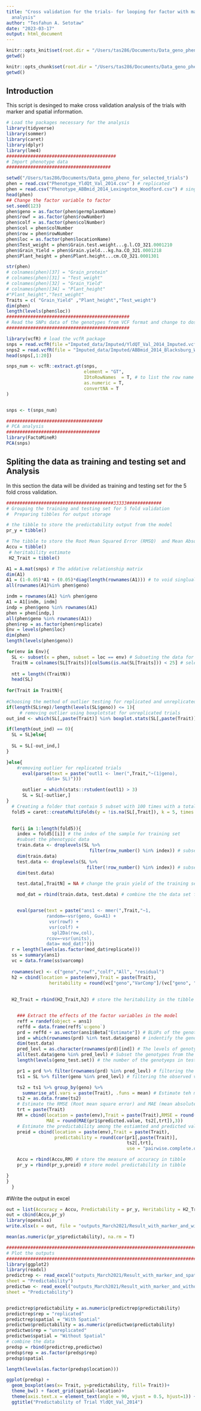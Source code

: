 ```yaml
---
title: "Cross validation for the trials- for looping for factor with marker and spatial
  analysis"
author: "Tesfahun A. Setotaw"
date: "2023-03-17"
output: html_document
---
```


```r
knitr::opts_knit$set(root.dir = "/Users/tas286/Documents/Data_geno_pheno_for_selected_trials")
getwd()
```


```r
knitr::opts_chunk$set(root.dir = "/Users/tas286/Documents/Data_geno_pheno_for_selected_trials")
getwd()


```

## Introduction

This script is desinged to make cross validation analysis of the trials with marker and spatial information.

```r
# Load the packages necessary for the analysis
library(tidyverse)
library(sommer)
library(caret)
library(dplyr)
library(lme4)
#########################################
# Import phenotype data 
#######################################

setwd("/Users/tas286/Documents/Data_geno_pheno_for_selected_trials")
phen = read.csv("Phenotype_YldQt_Val_2014.csv" ) # replicated
phen = read.csv("Phenotype_ABBmid_2014_Lexingoton_Woodford.csv") # single replicate
head(phen)
## Change the factor variable to factor
set.seed(123)
phen$geno = as.factor(phen$germplasmName)
phen$rowf = as.factor(phen$rowNumber)
phen$colf = as.factor(phen$colNumber)
phen$col = phen$colNumber
phen$row = phen$rowNumber
phen$loc = as.factor(phen$locationName)
phen$Test_weight = phen$Grain.test.weight...g.l.CO_321.0001210
phen$Grain_Yield = phen$Grain.yield...kg.ha.CO_321.0001218
phen$Plant_height = phen$Plant.height...cm.CO_321.0001301

str(phen)
# colnames(phen)[37] = "Grain_protein"
# colnames(phen)[31] = "Test_weight"
# colnames(phen)[32] = "Grain_Yield"
# colnames(phen)[34] = "Plant_height"
#"Plant_height","Test_weight"
Traits = c( "Grain_Yield" ,"Plant_height","Test_weight")
dim(phen)
length(levels(phen$loc))
##############################################
# Read the SNPs data of the genotypes from VCF format and change to dosage
##############################################

library(vcfR) # load the vcfR package
snps = read.vcfR(file ="Imputed_data/Imputed/YldQT_Val_2014_Imputed.vcf") # unreplicated
snps2 = read.vcfR(file = "Imputed_data/Imputed/ABBmid_2014_Blacksburg_Warsaw_immputed.vcf") # replicated
head(snps[,1:20])

snps_num <- vcfR::extract.gt(snps,
                             element = "GT",
                             IDtoRowNames  = T, # to list the row name or not
                             as.numeric = T,
                             convertNA = T
)


snps <- t(snps_num)

####################################
# PCA analysis
###################################
library(FactoMineR)
PCA(snps)

```

## Spliting the data as training and testing set and Analysis

In this section the data will be divided as training and testing set for the 5 fold cross validation. 

```r
########################################33333#############
# Grouping the training and testing set for 5 fold validation
#  Preparing tibbles for output storage

# the tibble to store the predictability output from the model
pr_y = tibble()

# The tibble to store the Root Mean Squared Error (RMSQ)  and Mean Absolute Error (MAD)
Accu = tibble()
 # heritability estimate 
 H2_Trait = tibble()

A1 = A.mat(snps) # The addative relationship matrix
dim(A1)
A1 = (1-0.05)*A1 + (0.05)*diag(length(rownames(A1))) # to void singlualrity 
all(rownames(A1)%in% phen$geno)

indm = rownames(A1) %in% phen$geno
A1 = A1[indm, indm]
indp = phen$geno %in% rownames(A1)
phen = phen[indp,]
all(phen$geno %in% rownames(A1))
phen$rep = as.factor(phen$replicate)
Env = levels(phen$loc)
dim(phen)
length(levels(phen$geno))

for(env in Env){
  SL <- subset(x = phen, subset = loc == env) # Subseting the data for each env
  TraitN = colnames(SL[Traits])[colSums(is.na(SL[Traits])) < 25] # selecting the trait 
  
  ntt = length((TraitN))
  head(SL)
  
for(Trait in TraitN){
   
#Choosing the method of outlier testing for replicated and unreplicated trials 
if(length(SL$rep)/length(levels(SL$geno)) <= 1){
     # removing outlier using boxplotstat for unreplicated trials 
out_ind <- which(SL[,paste(Trait)] %in% boxplot.stats(SL[,paste(Trait)])$out)

if(length(out_ind) == 0){
  SL = SL}else{
    
  SL = SL[-out_ind,]
}

}else{
    #removing outlier for replicated trials 
      eval(parse(text = paste("outl1 <- lmer(",Trait,"~(1|geno),
               data= SL)")))

      outlier = which(stats::rstudent(outl1) > 3)
      SL = SL[-outlier,]
}
  # Creating a folder that contain 5 subset with 100 times with a total of 500
  fold5 = caret::createMultiFolds(y = !is.na(SL[,Trait]), k = 5, times = 3)
 

  for(i in 1:length(fold5)){
    index = fold5[[i]] # the index of the sample for training set
    #subset the phenotypic data
    train.data <- droplevels(SL %>%
                               filter(row_number() %in% index)) # subset the training set
    dim(train.data)
    test.data <- droplevels(SL %>%
                              filter(!row_number() %in% index)) # subset the testing set
    dim(test.data)

    test.data[,TraitN] = NA # change the grain yield of the training set to NA value

    mod_dat = rbind(train.data, test.data) # combine the the data set for analysis


    eval(parse(text = paste("ans1 <- mmer(",Trait,"~1,
               random=~vsr(geno, Gu=A1) +
                vsr(rowf) +
                vsr(colf) +
                 spl2Da(row,col),
               rcov=~vsr(units),
               data= mod_dat)")))
  r = length(levels(as.factor(mod_dat$replicate)))
  ss = summary(ans1)
  vc = data.frame(ss$varcomp)
  
  rownames(vc) <- c("geno","rowf","colf","All", "residual")
  h2 = cbind(location = paste(env),Trait = paste(Trait),
                heritability = round(vc["geno","VarComp"]/(vc["geno", "VarComp"] + (vc["residual", "VarComp"])/r),3))
    
  
  H2_Trait = rbind(H2_Trait,h2) # store the heritability in the tibble 


    ### Extract the effects of the factor variables in the model
    reff = randef(object = ans1)
    reffd = data.frame(reff$`u:geno`) 
    prd = reffd + as.vector(ans1$Beta["Estimate"]) # BLUPs of the genotypes 
    ind = which(rownames(prd) %in% test.data$geno) # indentify the genotypes in the test set from the predicted value
    dim(test.data)
    pred_levl = as.character(rownames(prd)[ind]) # The levels of genotypes in the predicted table
    all(test.data$geno %in% pred_levl) # Subset the genotypes from the test data
    length(levels(geno_test.set)) # the number of the genotyeps in test.set

    pr1 = prd %>% filter(rownames(prd) %in% pred_levl) # filtering the predicted value based on the geno_commun
    ts1 = SL %>% filter(geno %in% pred_levl) # filtering the observed value of the test.set

    ts2 = ts1 %>% group_by(geno) %>%
      summarise_at(.vars = paste(Trait), .funs = mean) # Estimate teh mean of the test.set for the trait of interest
    ts2 = as.data.frame(ts2)
    # Estimate the RMSE (Root mean square error) and MAE (mean absolute error) vlaues between the predicted and observed value
    trt = paste(Trait)
    RM = cbind(location = paste(env),Trait = paste(Trait),RMSE = round(RMSE(pr1$predicted.value, ts2[,trt]),3),
               MAE = round(MAE(pr1$predicted.value, ts2[,trt]),3))
    # Estimate the predictability among the estiamted and predicted value
    preid = cbind(location = paste(env),Trait = paste(Trait),
                  predictability = round(cor(pr1[,paste(Trait)],
                                             ts2[,trt],
                                             use = "pairwise.complete.obs"),3)) # estimate the correlation of the obseved and the predicted value

    Accu = rbind(Accu,RM) # store the measure of accuracy in tibble
    pr_y = rbind(pr_y,preid) # store model predictability in tibble

}
}
  }

```

#Write the output in excel
```r
out = list(Accuracy = Accu, Predictability = pr_y, Heritability = H2_Trait)
out = cbind(Accu,pr_y)
library(openxlsx)
write.xlsx(x = out, file = "outputs_March2021/Result_with_marker_and_with_spatial_YldQt_Val_2014.xlsx")

mean(as.numeric(pr_y$predictability), na.rm = T)


```

```r
########################################################################################
# Plot the outputs 
#########################################################################################
library(ggplot2)
library(readxl)
predictrep <- read_excel("outputs_March2021/Result_with_marker_and_spatial_Analysis_YldQt_Val_2014.xlsx", 
sheet = "Predictability")
predictwo <- read_excel("outputs_March2021/Result_with_marker_and_without_spatial_Analysis_YldQt_Val_2014.xlsx", 
sheet = "Predictability")


predictrep$predictability = as.numeric(predictrep$predictability)
predictrep$rep = "replicated"
predictrep$spatial = "With Spatial"
predictwo$predictability = as.numeric(predictwo$predictability)
predictwo$rep = "unreplicated"
predictwo$spatial = "Without Spatial"
# combine the data 
predsp = rbind(predictrep,predictwo)
predsp$rep = as.factor(predsp$rep)
predsp$spatial 

length(levels(as.factor(predsp$location)))

ggplot(predsp) + 
  geom_boxplot(aes(x= Trait, y=predictability, fill= Trait))+
  theme_bw() + facet_grid(spatial~location)+
  theme(axis.text.x = element_text(angle = 90, vjust = 0.5, hjust=1)) +
  ggtitle("Predictability of Trial YldQt_Val_2014")
 

```

